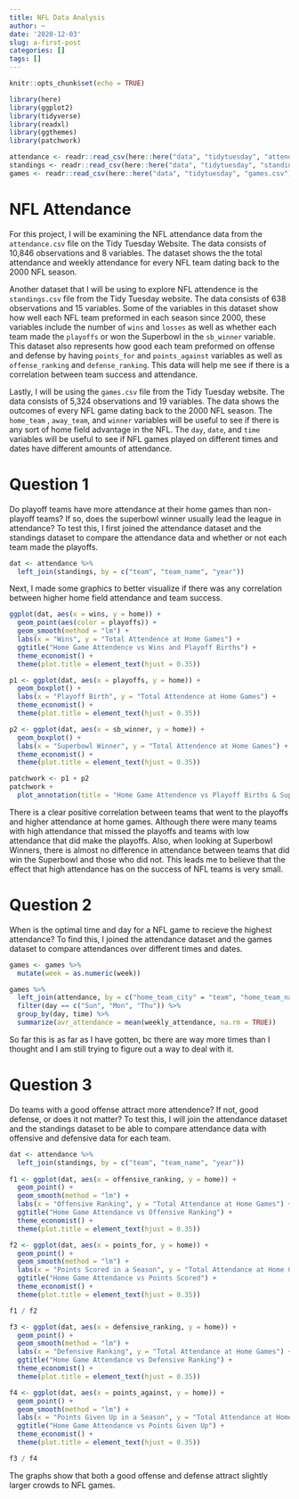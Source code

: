 ```yaml
---
title: NFL Data Analysis
author: ~
date: '2020-12-03'
slug: a-first-post
categories: []
tags: []
---
```

```r
knitr::opts_chunk$set(echo = TRUE)

library(here)
library(ggplot2)
library(tidyverse)
library(readxl)
library(ggthemes)
library(patchwork)

attendance <- readr::read_csv(here::here("data", "tidytuesday", "attendence.csv"))
standings <- readr::read_csv(here::here("data", "tidytuesday", "standings.csv"))
games <- readr::read_csv(here::here("data", "tidytuesday", "games.csv"))

```
# NFL Attendance

For this project, I will be examining the NFL attendance data from the `attendance.csv` file on the Tidy
Tuesday Website. The data consists of 10,846 observations and 8 variables. The dataset shows the the total
attendance and weekly attendance for every NFL team dating back to the 2000 NFL season.

Another dataset that I will be using to explore NFL attendence is the `standings.csv` file from the Tidy
Tuesday website. The data consists of 638 observations and 15 variables. Some of the variables in this
dataset show how well each NFL team preformed in each season since 2000, these variables include the
number of `wins` and `losses` as well as whether each team made the `playoffs` or won the Superbowl in the
`sb_winner` variable. This dataset also represents how good each team preformed on offense and defense
by having `points_for` and `points_against` variables as well as `offense_ranking` and `defense_ranking`.
This data will help me see if there is a correlation between team success and attendance.

Lastly, I will be using the `games.csv` file from the Tidy Tuesday website. The data consists of 5,324
observations and 19 variables. The data shows the outcomes of every NFL game dating back to the 2000
NFL season. The `home_team` , `away_team`, and `winner` variables will be useful to see if there is any sort
of home field advantage in the NFL. The `day`, `date`, and `time` variables will be useful to see if NFL games
played on different times and dates have different amounts of attendance.

# Question 1

Do playoff teams have more attendance at their home games than non-playoff teams? If so,
does the superbowl winner usually lead the league in attendance? To test this, I first joined the attendance
dataset and the standings dataset to compare the attendance data and whether or not each team
made the playoffs.

```r
dat <- attendance %>%
  left_join(standings, by = c("team", "team_name", "year"))
```

Next, I made some graphics to better visualize if there was any correlation between higher home field attendance and team success.

```r
ggplot(dat, aes(x = wins, y = home)) +
  geom_point(aes(color = playoffs)) +
  geom_smooth(method = "lm") +
  labs(x = "Wins", y = "Total Attendence at Home Games") +
  ggtitle("Home Game Attendence vs Wins and Playoff Births") +
  theme_economist() +
  theme(plot.title = element_text(hjust = 0.35))

p1 <- ggplot(dat, aes(x = playoffs, y = home)) +
  geom_boxplot() +
  labs(x = "Playoff Birth", y = "Total Attendence at Home Games") +
  theme_economist() +
  theme(plot.title = element_text(hjust = 0.35))

p2 <- ggplot(dat, aes(x = sb_winner, y = home)) +
  geom_boxplot() +
  labs(x = "Superbowl Winner", y = "Total Attendence at Home Games") +
  theme_economist() +
  theme(plot.title = element_text(hjust = 0.35))

patchwork <- p1 + p2
patchwork + 
  plot_annotation(title = "Home Game Attendence vs Playoff Births & Superbowl Winners") 
```
There is a clear positive correlation between teams that went to the playoffs and higher attendance at home games. Although there were many teams with high attendance that missed the playoffs and teams with low attendance that did make the playoffs. Also, when looking at Superbowl Winners, there is almost no difference in attendance between teams that did win the Superbowl and those who did not. This leads me to believe that the effect that high attendance has on the success of NFL teams is very small.

# Question 2

When is the optimal time and day for a NFL game to recieve the highest attendance? To find this, I joined the attendance dataset and the games dataset to compare attendances over different times and dates.

```r
games <- games %>%
  mutate(week = as.numeric(week))

games %>%
  left_join(attendance, by = c("home_team_city" = "team", "home_team_name" = "team_name", "year", "week")) %>%
  filter(day == c("Sun", "Mon", "Thu")) %>%
  group_by(day, time) %>%
  summarize(avr_attendance = mean(weekly_attendance, na.rm = TRUE))
```

So far this is as far as I have gotten, bc there are way more times than I thought and I am still trying to figure out a way to deal with it.

# Question 3

Do teams with a good offense attract more attendence? If not, good defense, or does it not matter? To test this, I will join the attendance dataset and the standings dataset to be able to compare attendance data with offensive and defensive data for each team.
```r
dat <- attendance %>%
  left_join(standings, by = c("team", "team_name", "year"))
  
f1 <- ggplot(dat, aes(x = offensive_ranking, y = home)) +
  geom_point() +
  geom_smooth(method = "lm") +
  labs(x = "Offensive Ranking", y = "Total Attendance at Home Games") +
  ggtitle("Home Game Attendance vs Offensive Ranking") +
  theme_economist() +
  theme(plot.title = element_text(hjust = 0.35))

f2 <- ggplot(dat, aes(x = points_for, y = home)) +
  geom_point() +
  geom_smooth(method = "lm") +
  labs(x = "Points Scored in a Season", y = "Total Attendance at Home Games") +
  ggtitle("Home Game Attendance vs Points Scored") +
  theme_economist() +
  theme(plot.title = element_text(hjust = 0.35))

f1 / f2

f3 <- ggplot(dat, aes(x = defensive_ranking, y = home)) +
  geom_point() +
  geom_smooth(method = "lm") +
  labs(x = "Defensive Ranking", y = "Total Attendance at Home Games") +
  ggtitle("Home Game Attendance vs Defensive Ranking") +
  theme_economist() +
  theme(plot.title = element_text(hjust = 0.35))

f4 <- ggplot(dat, aes(x = points_against, y = home)) +
  geom_point() +
  geom_smooth(method = "lm") +
  labs(x = "Points Given Up in a Season", y = "Total Attendance at Home Games") +
  ggtitle("Home Game Attendance vs Points Given Up") +
  theme_economist() +
  theme(plot.title = element_text(hjust = 0.35))

f3 / f4
```

The graphs show that both a good offense and defense attract slightly larger crowds to NFL games. 